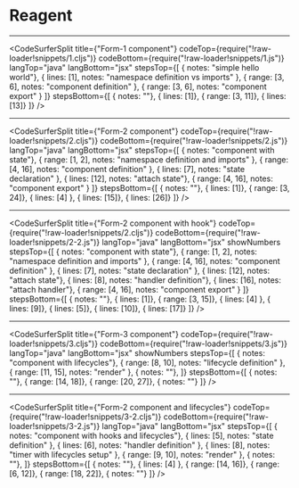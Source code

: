 
# Reagent

---

<CodeSurferSplit
  title={"Form-1 component"}
  codeTop={require("!raw-loader!snippets/1.cljs")}
  codeBottom={require("!raw-loader!snippets/1.js")}
  langTop="java"
  langBottom="jsx"
  stepsTop={[
    { notes: "simple hello world"},
    { lines: [1], notes: "namespace definition vs imports" },
    { range: [3, 6], notes: "component definition" },
    { range: [3, 6], notes: "component export" }
  ]}
  stepsBottom={[
    { notes: ""},
    { lines: [1]},
    { range: [3, 11]},
    { lines: [13]}
  ]}
/>

---

<CodeSurferSplit
  title={"Form-2 component"}
  codeTop={require("!raw-loader!snippets/2.cljs")}
  codeBottom={require("!raw-loader!snippets/2.js")}
  langTop="java"
  langBottom="jsx"
  stepsTop={[
    { notes: "component with state"},
    { range: [1, 2], notes: "namespace definition and imports" },
    { range: [4, 16], notes: "component definition" },
    { lines: [7], notes: "state declaration" },
    { lines: [12], notes: "attach state"},
    { range: [4, 16], notes: "component export" }
  ]}
  stepsBottom={[
    { notes: ""},
    { lines: [1]},
    { range: [3, 24]},
    { lines: [4] },
    { lines: [15]},
    { lines: [26]}
  ]}
/>

---

<CodeSurferSplit
  title={"Form-2 component with hook"}
  codeTop={require("!raw-loader!snippets/2.cljs")}
  codeBottom={require("!raw-loader!snippets/2-2.js")}
  langTop="java"
  langBottom="jsx"
  showNumbers
  stepsTop={[
    { notes: "component with state"},
    { range: [1, 2], notes: "namespace definition and imports" },
    { range: [4, 16], notes: "component definition" },
    { lines: [7], notes: "state declaration" },
    { lines: [12], notes: "attach state"},
    { lines: [8], notes: "handler definition"},
    { lines: [16], notes: "attach handler"},
    { range: [4, 16], notes: "component export" }
  ]}
  stepsBottom={[
    { notes: ""},
    { lines: [1]},
    { range: [3, 15]},
    { lines: [4] },
    { lines: [9]},
    { lines: [5]},
    { lines: [10]},
    { lines: [17]}
  ]}
/>

---

<CodeSurferSplit
  title={"Form-3 component"}
  codeTop={require("!raw-loader!snippets/3.cljs")}
  codeBottom={require("!raw-loader!snippets/3.js")}
  langTop="java"
  langBottom="jsx"
  showNumbers
  stepsTop={[
    { notes: "component with lifecycles"},
    { range: [8, 10], notes: "lifecycle definition" },
    { range: [11, 15], notes: "render" },
    { notes: ""},
  ]}
  stepsBottom={[
    { notes: ""},
    { range: [14, 18]},
    { range: [20, 27]},
    { notes: ""}
  ]}
/>

---

<CodeSurferSplit
  title={"Form-2 component and lifecycles"}
  codeTop={require("!raw-loader!snippets/3-2.cljs")}
  codeBottom={require("!raw-loader!snippets/3-2.js")}
  langTop="java"
  langBottom="jsx"
  stepsTop={[
    { notes: "component with hooks and lifecycles"},
    { lines: [5], notes: "state definition" },
    { lines: [6], notes: "handler definition" },
    { lines: [8], notes: "timer with lifecycles setup" },
    { range: [9, 10], notes: "render" },
    { notes: ""},
  ]}
  stepsBottom={[
    { notes: ""},
    { lines: [4] },
    { range: [14, 16]},
    { range: [6, 12]},
    { range: [18, 22]},
    { notes: ""}
  ]}
/>
